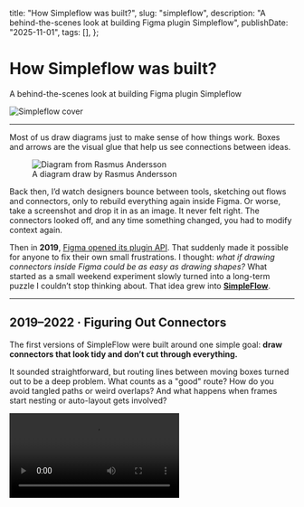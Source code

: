 
  title: "How Simpleflow was built?",
  slug: "simpleflow",
  description: "A behind-the-scenes look at building Figma plugin Simpleflow",
  publishDate: "2025-11-01",
  tags: [],
};

# How Simpleflow was built?

A behind-the-scenes look at building Figma plugin Simpleflow

<img src={coverImage} alt="Simpleflow cover" />

---

Most of us draw diagrams just to make sense of how things work. Boxes and arrows are the visual glue that help us see connections between ideas.

<figure>
  <img src={diagramImage} alt="Diagram from Rasmus Andersson" />
  <figcaption>A diagram draw by Rasmus Andersson</figcaption>
</figure>

Back then, I’d watch designers bounce between tools, sketching out flows and connectors, only to rebuild everything again inside Figma. Or worse, take a screenshot and drop it in as an image. It never felt right. The connectors looked off, and any time something changed, you had to modify context again.

Then in **2019**, [Figma opened its plugin API](https://www.figma.com/community/plugins). That suddenly made it possible for anyone to fix their own small frustrations. I thought: _what if drawing connectors inside Figma could be as easy as drawing shapes?_ What started as a small weekend experiment slowly turned into a long-term puzzle I couldn’t stop thinking about. That idea grew into [**SimpleFlow**](https://www.figma.com/community/plugin/751821593330638172/simpleflow-figjam-connectors-everywhere).

---

## 2019–2022 · Figuring Out Connectors

The first versions of SimpleFlow were built around one simple goal: **draw connectors that look tidy and don’t cut through everything.**

It sounded straightforward, but routing lines between moving boxes turned out to be a deep problem. What counts as a "good" route? How do you avoid tangled paths or weird overlaps? And what happens when frames start nesting or auto-layout gets involved?

<Video src={sf2019} />

I spent months writing rule-based routing: check positions, test collisions, bend lines at ninety degrees, repeat. If I'd seen [this deep dive article about Routing Orthogonal Diagram Connectors](https://medium.com/swlh/routing-orthogonal-diagram-connectors-in-javascript-191dc2c5ff70) earlier, it would've saved a lot of time!

<figure>
  <img src={RoutingOrthogonalDiagramImage} alt="Simpleflow stat 22-23" />
  <figcaption>A deep dive that covers most of those edge cases neatly (2020)</figcaption>
</figure>

Then in **April 2021**, [FigJam launched](https://www.figma.com/figjam/). Seeing its live connectors in action was a delightful moment: they updated in real time and solved exactly the kind of problem I’d been wrestling with. It was a reference for what a “good” solution could look like.

At that point, Figma’s API only supported connectors inside FigJam, but not in Figma Design. There was a `createConnector()` method, but it [didn’t work outside that environment](https://developers.figma.com/docs/plugins/api/properties/figma-createconnector/). I tried a few experiments, but none felt natural or reliable. So I decided to step back and pause the project, hoping one day the API might open up to design files too.

---

## 2023 · One Button, Big Turning Point

In **January 2023**, [Danny Postmaa tweets about Figcomponents.com](https://x.com/dannypostmaa/status/1612345747495874561) — a [site](https://www.figcomponents.com/) that let you copy UI components from the web and paste them straight into Figma. That immediately clicked for me: if the browser could paste components, then the same pathway might also paste FigJam connectors.

With that in mind, I simplified SimpleFlow into a single idea: **Copy Connector → Paste → Done.** No extra settings or UI controls, just one simple action that worked.

<Video src={sf2023} />

Long story short, after launch the plugin’s usage grew **almost 8x in six months**. You might be wondering: _how did you make it?_ To make it work I had to dig into how the browser writes data to the clipboard and how Figma reads it back on paste.

<img src={statImage} alt="Simpleflow stat 22-23" />

---

## Opening the Clipboard

At first, I thought it'd be simple — just write the connector data to the clipboard, right? I already had a static file saved in the plugin, but the tricky part was figuring out **what format it needed to be in**.

So I tried pasting the connector into VS Code and Apple Notes to see what would happen. Nothing showed up. That's when I knew something was off. I grabbed [Evercoder's Clipboard Inspector](https://github.com/evercoder/clipboard-inspector) and finally got to peek under the hood at what Figma was actually putting on the clipboard. And that's when it all made sense: Figma wasn't using plain text at all — it was writing **rich `text/html`** with two special attributes tucked inside: `data-metadata` and `data-buffer`.

<img src={clipboardInsImage} alt="Inspector" />

```html
<meta charset="utf-8" />
<div>
  <span data-metadata="<!--(figmeta)eyJm[...]9Cg==(/figmeta)-->"></span>
  <span data-buffer="<!--(figma)ZmlnLW[...]ff/AA==(/figma)-->"></span>
</div>
<span style="white-space:pre-wrap;">Text</span>
```

`data-metadata` starts with **eyJ**, which gives away that it’s Base64-encoded JSON; decoding with `JSON.parse(atob(...))` yields something like:

```JSON
{
  "fileKey": "4XvKUK38NtRPZASgUJiZ87",
  "pasteID": 1261442360,
  "dataType": "scene"
}
```

And the real payload lives inside `data-buffer`. Base64-decoding that produces a binary blob starting with `fig-kiwi`. I learned about this from [Alex Harri’s excellent deep dive](https://alexharri.com/blog/clipboard) on the Clipboard API, which explains not just how clipboard formats work in browsers, but also how Figma encodes its own data.

That fig-kiwi string turned out to be Figma’s internal [Kiwi format](https://github.com/evanw/kiwi) (created by co-founder & former CTO Evan Wallace) the same schema used to encode Figma files. So what I needed to store wasn’t just vector data; it was a tiny `.fig` file encoded into the clipboard.

---

## Decode fig-kiwi

So how does copying in Figma actually work? In short, Figma creates a small `.fig` file behind the scenes, encodes it in Base64, places that string inside the `data-buffer` attribute of an empty HTML `<span>` element, and then writes the entire HTML snippet to the clipboard as `text/html`.

You can also test this yourself: decode the Base64 string from `data-buffer`, save it as `sample.fig`, and upload it to [Evan Wallace’s .fig parser](https://madebyevan.com/figma/fig-file-parser/). You’ll see a miniature Figma file, complete with nodes and styles, representing exactly what you copied.

At first, this approach might seem overcomplicated, but there’s a good reason for it. As [Alex Harri explains in his article on clipboard formats](https://alexharri.com/blog/clipboard), browsers have to translate data between web and operating system clipboard APIs, and each OS supports only a few “standard” formats — like plain text, HTML, and PNG. Custom types (like Figma’s internal format) don’t map cleanly across apps.

By storing data as `text/html`, Figma ensures that the clipboard contents are recognized by all operating systems. That’s why you can copy something from Figma’s web app and paste it seamlessly into the desktop app — the browser and OS both understand what’s being transferred.

---

## Back to the plugin

Follow the same process, the plugin can now generate connectors dynamically: adjusting color, stroke width, or corner rounding. I could even **create connector types that aren’t available in Figma’s official UI**. Because the plugin builds connectors directly at the data level, it offers far more precise control without the usual editor limitations.

Getting clipboard writes to behave inside Figma’s plugin sandbox was still tricky. Some clipboard APIs are deprecated, and browser behavior can be inconsistent. This [community thread](https://forum.figma.com/ask-the-community-7/write-to-clipboard-from-custom-plugin-23974) became my main reference. After plenty of trial and error, I found a setup stable enough to rely on.

That’s how SimpleFlow’s **Copy Connector** button actually works, it assembles a valid connector file, encodes it the same way Figma does, and lets Figma handle the paste natively.

---

## 2024 · When Figma Closed the API Door

Around mid-2024, Figma tightened its API, and a lot of plugins suddenly stopped working. Developers began seeing errors like this:

```plaintext title="error.log"
Error: in clone: Cloning CONNECTOR nodes is not supported in the current editor
```

A discussion on the [Figma Forum](https://forum.figma.com/ask-the-community-7/has-figma-changed-or-restricted-its-clone-function-api-43505) explained why:

> “The CONNECTOR node type is specific to FigJam and should never have been allowed by the API in Figma Design… The API has now been updated to enforce this consistently.”  
> — **ksn, Figma Community Support**

That meant no more `createConnector()` calls and no more `clone()` workarounds — FigJam connectors were officially off-limits inside Figma Design. Many popular plugins broke overnight. SimpleFlow, however, kept working.

Both approaches were technically programmatic: one used Figma’s API to create connectors directly on the canvas, while mine **generated the same connector data into the clipboard** instead. Users still had to press **Cmd + V** to paste it, but since Figma treats paste as a valid action, it remained perfectly supported. That small difference was enough to keep the plugin alive.

---

## Looking Back

SimpleFlow began as a geometry problem and turned into a story about curiosity. Along the way, I learned a few things:

1. Every copy in Figma is literally a tiny `.fig` file.
2. Understanding clipboard formats can sometimes be more powerful than private APIs.
3. Simplicity scales — one well-designed button can go a long way.

After five years, the plugin still does just one thing, but it works every single day. What started as a small experiment taught me how deep even a simple **Cmd/Ctrl + C** can go, and how smart these tools really are under the hood. I’m glad SimpleFlow gave me the space to learn that also carried into [other plugins I’ve built too](https://www.figma.com/@lichin).

---

## References

- [SimpleFlow Plugin](https://www.figma.com/community/plugin/751821593330638172/simpleflow-figjam-connectors-everywhere)
- [Routing Orthogonal Connectors in JavaScript](https://medium.com/swlh/routing-orthogonal-diagram-connectors-in-javascript-191dc2c5ff70)
- [Figma createConnector() API Docs](https://developers.figma.com/docs/plugins/api/properties/figma-createconnector/)
- [Figcomponents](https://www.figcomponents.com/)
- [Danny Postmaa’s Tweet](https://x.com/dannypostmaa/status/1612345747495874561)
- [Evan Wallace’s .fig Parser](https://madebyevan.com/figma/fig-file-parser/)
- [Evercoder’s Clipboard Inspector](https://github.com/evercoder/clipboard-inspector)
- [The web’s clipboard, and how it stores data of different types](https://alexharri.com/blog/clipboard)
- [Community Thread: Write to Clipboard from Plugin](https://forum.figma.com/ask-the-community-7/write-to-clipboard-from-custom-plugin-23974)
- [Forum Thread: Connector Clone Restriction](https://forum.figma.com/ask-the-community-7/has-figma-changed-or-restricted-its-clone-function-api-43505)
